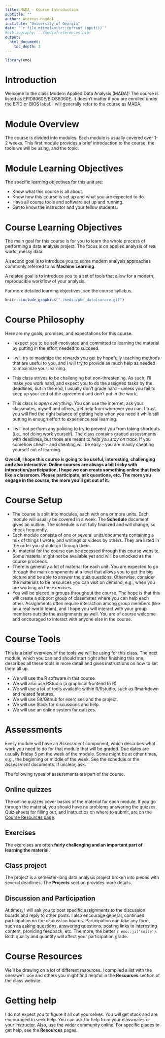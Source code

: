 ```yaml
---
title: MADA - Course Introduction 
subtitle: ""
author: Andreas Handel
institute: "University of Georgia"
date: "`r file.mtime(knitr::current_input())`"
#bibliography: ../media/references.bib
output: 
  html_document:
    toc_depth: 3
---
```


```r
library(emo)
```

# Introduction
Welcome to the class Modern Applied Data Analysis (MADA)! The course is listed as EPID8060E/BIOS8060E. It doesn't matter if you are enrolled under the EPID or BIOS label. I will generally refer to the course as MADA.


# Module Overview
The course is divided into modules. Each module is usually covered over 1-2 weeks. This first module provides a brief introduction to the course, the tools we will be using, and the topic. 


# Module Learning Objectives
The specific learning objectives for this unit are:

* Know what this course is all about.
* Know how this course is set up and what you are expected to do.
* Have all course tools and software set up and running.
*	Get to know the instructor and your fellow students.

# Course Learning Objectives 

The main goal for this course is for you to learn the whole process of performing a data analysis project. The focus is on applied analysis of real world, messy data.

A second goal is to introduce you to some modern analysis approaches commonly referred to as __Machine Learning__.  

A related goal is to introduce you to a set of tools that allow for a modern, reproducible workflow of your analysis.

For more detailed learning objectives, see the course syllabus.

```r
knitr::include_graphics("./media/phd_dataisorare.gif")
```



# Course Philosophy

Here are my goals, promises, and expectations for this course.

* I expect you to be self-motivated and committed to learning the material by putting in the effort needed to succeed.

* I will try to maximize the rewards you get by hopefully teaching methods that are useful to you, and I will try to provide as much help as needed to maximize your learning.

* This class strives to be challenging but non-threatening. As such, I'll make you work hard, and expect you to do the assigned tasks by the deadlines, but in the end, I usually don't grade hard - unless you fail to keep up your end of the agreement and don't put in the work.

* This class is _open everything_. You can use the internet, ask your classmates, myself and others, get help from wherever you can. I trust you will find the right balance of getting help when you need it while still putting in enough effort to experience real learning. 

* I will not perform any policing to try to prevent you from taking shortcuts (i.e., not doing work yourself). The class contains graded assessments with deadlines, but those are meant to _help you stay on track._ If you somehow cheat - and cheating will be easy - you are mainly cheating yourself out of learning. 


__Overall, I hope this course is going to be useful, interesting, challenging and also interactive. Online courses are always a bit tricky with interaction/participation. I hope we can create something online that feels like a classroom. Please participate, ask questions, etc. The more you engage in the course, the more you'll get out of it.__


# Course Setup
* The course is split into modules, each with one or more units. Each module will usually be covered in a week. The __Schedule__ document gives an outline. The schedule is not fully finalized and will change, so check frequently.
* Each module consists of one or several units/documents containing a mix of things I wrote, and writings or videos by others. They are listed in the order you should go through them.
* All material for the course can be accessed through this course website. Some material might not be available yet and will be unlocked as the course proceeds.
* There is generally a lot of material for each unit. You are expected to go through the main components at a level that allows you to get the big picture and be able to answer the quiz questions. Otherwise, consider the materials to be resources you can visit on demand, e.g., when you are working on the exercises.
* You will be placed in groups throughout the course. The hope is that this will create a support group of classmates where you can help each other. Assignments often require interaction among group members (like on a real-world team), and I hope you will interact with your group members outside the assignments as well. You are of course welcome and encouraged to interact with anyone else in the course.

# Course Tools
This is a brief overview of the tools we will be using for this class. The next module, which you can and should start right after finishing this one, describes all these tools in more detail and gives instructions on how to set them all up.

* We will use the R software in this course.
* We will also use RStudio (a graphical frontend to R).
* We will use a lot of tools available within R/Rstudio, such as Rmarkdown and related features.
* We will use Git/Github for exercises and the project.
* We will use Slack for discussions and help.
* We will use an online system for quizzes.

# Assessments

Every module will have an _Assessment_ component, which describes what work you need to do for that module that will be graded. Due dates are usually Friday 5 pm the week of the module. Some might be at other times, e.g., the beginning or middle of the week. See the schedule or the _Assessment_ documents. If unclear, ask.

The following types of assessments are part of the course.

## Online quizzes
The online quizzes cover basics of the material for each module. If you go through the material, you should have no problems answering the quizzes. Quiz sheets for filling out, and instructios on where to submit, are on the [Course Resources page](./Course_Resources.html).

## Exercises
The exercises are often **fairly challenging and an important part of learning the material.** 

## Class project
The project is a semester-long data analysis project broken into pieces with several deadlines. The __Projects__ section provides more details.

## Discussion and Participation
At times, I will ask you to post specific assignments to the discussion boards and reply to other posts. I also encourage general, continued participation on the discussion boards. Participation can take any form, such as asking questions, answering questions, posting links to interesting content, providing feedback, etc. The more, the better `r emo::ji('smile')`. Both quality and quantity will affect your participation grade. 


# Course Resources
We'll be drawing on a lot of different resources. I compiled a list with the ones we'll use and others you might find helpful in the __Resources__ section of the class website. 

# Getting help
I do not expect you to figure it all out yourselves. You will get stuck and are encouraged to seek help. You can ask for help from your classmates or your instructor. Also, use the wider community online. For specific places to get help, see the __Resources__ pages.




